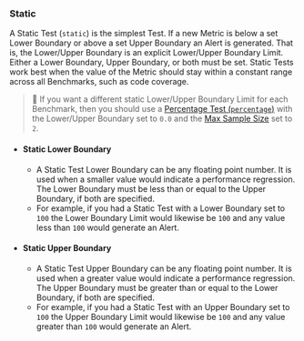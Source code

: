 ### Static

A Static Test (`static`) is the simplest Test.
If a new Metric is below a set Lower Boundary or above a set Upper Boundary an Alert is generated.
That is, the Lower/Upper Boundary is an explicit Lower/Upper Boundary Limit.
Either a Lower Boundary, Upper Boundary, or both must be set.
Static Tests work best when the value of the Metric should stay within a constant range across all Benchmarks,
such as code coverage.

> 🐰 If you want a different static Lower/Upper Boundary Limit for each Benchmark,
> then you should use a [Percentage Test (`percentage`)][percentage test]
> with the Lower/Upper Boundary set to `0.0`
> and the [Max Sample Size][max sample size] set to `2`.

[percentage test]: #percentage
[max sample size]: #--threshold-max-sample-size-sample_size

- #### Static Lower Boundary
  - A Static Test Lower Boundary can be any floating point number.
It is used when a smaller value would indicate a performance regression.
The Lower Boundary must be less than or equal to the Upper Boundary, if both are specified.
  - For example, if you had a Static Test with a Lower Boundary set to `100`
the Lower Boundary Limit would likewise be `100` and
any value less than `100` would generate an Alert.
- #### Static Upper Boundary
  - A Static Test Upper Boundary can be any floating point number.
It is used when a greater value would indicate a performance regression.
The Upper Boundary must be greater than or equal to the Lower Boundary, if both are specified.
  - For example, if you had a Static Test with an Upper Boundary set to `100`
the Upper Boundary Limit would likewise be `100` and
any value greater than `100` would generate an Alert.
